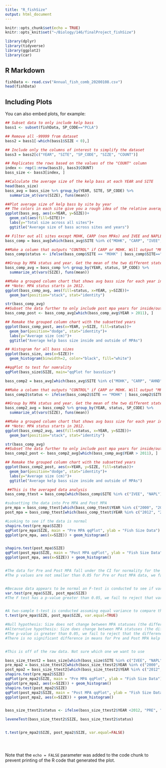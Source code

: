 ```yaml
---
title: "R_fishSize"
output: html_document
---
```


```r
knitr::opts_chunk$set(echo = TRUE)
knitr::opts_knit$set("~/Biology/146/finalProject_fishSize")

library(dplyr)
library(tidyverse)
library(ggplot2)
library(car)
```

## R Markdown

```r
fishData <- read.csv("Annual_fish_comb_20200108.csv")
head(fishData)
```

## Including Plots

You can also embed plots, for example:

```r
## Subset data to only include kelp bass
bass1 <- subset(fishData, SP_CODE=="PCLA")

## Remove all -99999 from dataset
bass2 = bass1[-which(bass1$SIZE < 0),]

## Include only the columns of interest to simplify the dataset
bass3 = bass2[c("YEAR", "SITE", "SP_CODE", "SIZE", "COUNT")]

## Replicates the rows based on the values of the "COUNT" column
index <- rep(1:nrow(bass3), bass3$COUNT)
bass_size <- bass3[index, ]

```


```r
##Calculate the average size of the kelp bass at each YEAR and SITE
head(bass_size)
bass_avg = bass_size %>% group_by(YEAR, SITE, SP_CODE) %>% 
  summarize_at(vars(SIZE), funs(mean))

##Plot average size of kelp bass by site by year 
## The colors in each site give you a rough idea of the relative average size between sites in a given year 
ggplot(bass_avg, aes(x=YEAR, y=SIZE))+
  geom_col(aes(fill=SITE))+
  labs(y="Total size across all sites")+
  ggtitle("Average size of bass across sites and years")

```
```r
## Filter out all sites except MOHK, CARP (non MPAs) and IVEE and NAPLES (MPAs)
bass_comp = bass_avg[which(bass_avg$SITE %in% c("MOHK", "CARP", "IVEE", "NAPL")),]

##Make a column that outputs "CONTROL" if CARP or MOHK. Will output "MPA" if IVEE or NAPL. 
bass_comp$status <- ifelse(bass_comp$SITE == "MOHK" | bass_comp$SITE=="CARP", "CONTROL", "MPA")

##Group by MPA status and year. Get the mean of the two different states, by year 
bass_comp_avg = bass_comp %>% group_by(YEAR, status, SP_CODE) %>% 
  summarize_at(vars(SIZE), funs(mean))

##Make a grouped column chart that shows avg bass size for each year inside and outside of MPAs 
## *Note: MPA status starts in 2012. 
ggplot(bass_comp_avg, aes(fill=status, x=YEAR, y=SIZE))+
  geom_bar(position="stack", stat="identity")

str(bass_comp_avg)
##Subset the data further to only include post mpa years for inside/outside 
bass_comp_post <- bass_comp_avg[which(bass_comp_avg$YEAR > 2011), ]

## Remake the grouped column chart with the subsetted years 
ggplot(bass_comp_post, aes(x=YEAR, y=SIZE, fill=status))+
  geom_bar(position="dodge", stat="identity")+
  labs(y="Average size (cm)")+
  ggtitle("Average kelp bass size inside and outside of MPAs")

```

```r
## Histogram for all bass sizes 
ggplot(bass_size, aes(x=SIZE))+
  geom_histogram(binwidth=2, color="black", fill="white")

##qqPlot to test for nomrality 
qqPlot(bass_size$SIZE, main="qqPlot for bassSize")

bass_comp2 = bass_avg[which(bass_avg$SITE %in% c("MOHK", "CARP", "AHND", "ABUR", "GOLB", "AQUE", "IVEE", "NAPL")),]

##Make a column that outputs "CONTROL" if CARP or MOHK. Will output "MPA" if IVEE or NAPL. 
bass_comp2$status <- ifelse(bass_comp2$SITE == "MOHK" | bass_comp2$SITE=="CARP" | bass_comp2$SITE=="AHND" | bass_comp2$SITE=="ABUR" | bass_comp2$SITE=="GOLB" | bass_comp2$SITE=="AQUE", "CONTROL", "MPA")

##Group by MPA status and year. Get the mean of the two different states, by year 
bass_comp2_avg = bass_comp2 %>% group_by(YEAR, status, SP_CODE) %>% 
  summarize_at(vars(SIZE), funs(mean))

##Make a grouped column chart that shows avg bass size for each year inside and outside of MPAs 
## *Note: MPA status starts in 2012. 
ggplot(bass_comp2_avg, aes(fill=status, x=YEAR, y=SIZE))+
  geom_bar(position="stack", stat="identity")

str(bass_comp_avg)
##Subset the data further to only include post mpa years for inside/outside 
bass_comp2_post <- bass_comp2_avg[which(bass_comp_avg$YEAR > 2011), ]

## Remake the grouped column chart with the subsetted years 
ggplot(bass_comp2_post, aes(x=YEAR, y=SIZE, fill=status))+
  geom_bar(position="dodge", stat="identity")+
  labs(y="Average size (cm)")+
  ggtitle("Average kelp bass size inside and outside of MPAs")


```

```r



 ##This is the averaged data analysis
bass_comp_ttest = bass_comp[which(bass_comp$SITE %in% c("IVEE", "NAPL")),]

#subsetting the data into Pre MPA and Post MPA
pre_mpa = bass_comp_ttest[which(bass_comp_ttest$YEAR %in% c("2000", "2001", "2002", "2003", "2004", "2005", "2006", "2007", "2008", "2009", "2010", "2011")),]
post_mpa = bass_comp_ttest[which(bass_comp_ttest$YEAR %in% c("2012", "2013", "2014", "2015", "2016", "2017", "2018", "2019")),]

#Looking to see if the data is normal
shapiro.test(pre_mpa$SIZE)
qqPlot(pre_mpa$SIZE, main = "Pre MPA qqPlot", ylab = "Fish Size Data")
ggplot(pre_mpa, aes(x=SIZE)) + geom_histogram()


shapiro.test(post_mpa$SIZE)
qqPlot(post_mpa$SIZE, main = "Post MPA qqPlot", ylab = "Fish Size Data")
ggplot(post_mpa, aes(x=SIZE)) + geom_histogram()


#The data for Pre and Post MPA fall under the CI for normality for the qqplots
#The p values are not smaller than 0.05 for Pre or Post MPA data, we fail to reject that data is normal


#Because data appears to be normal an F-test is conducted to see if variances are equal
var.test(pre_mpa$SIZE, post_mpa$SIZE)
#The F test has a p-value greater than 0.05, we fail to reject that variances are equal


#A two-sample t-test is conducted assuming equal variance to compare the difference in means
t.test(pre_mpa$SIZE, post_mpa$SIZE, var.equal=TRUE)

#Null hypothesis: Size does not change between MPA statuses (the difference in means is 0).
#Alternative hypothesis: Size does change between MPA statuses (the difference in means is not 0)
#The p-value is greater than 0.05, we fail to reject that the difference in means is 0
#There is no significant difference in means for Pre and Post MPA kelp bass sizes  


#This is off of the raw data. Not sure which one we want to use

bass_size_ttest2 = bass_size[which(bass_size$SITE %in% c("IVEE", "NAPL")),]
pre_mpa2 = bass_size_ttest2[which(bass_size_ttest2$YEAR %in% c("2000", "2001", "2002", "2003", "2004", "2005", "2006", "2007", "2008", "2009", "2010", "2011")),]
post_mpa2 = bass_size_ttest2[which(bass_size_ttest2$YEAR %in% c("2012", "2013", "2014", "2015", "2016", "2017", "2018", "2019")),]
shapiro.test(pre_mpa2$SIZE)
qqPlot(pre_mpa2$SIZE, main = "Pre MPA qqPlot", ylab = "Fish Size Data")
ggplot(pre_mpa2, aes(x=SIZE)) + geom_histogram()
shapiro.test(post_mpa2$SIZE)
qqPlot(post_mpa2$SIZE, main = "Post MPA qqPlot", ylab = "Fish Size Data")
ggplot(post_mpa2, aes(x=SIZE)) + geom_histogram()


bass_size_ttest2$status <- ifelse(bass_size_ttest2$YEAR <2012, "PRE", "POST")

leveneTest(bass_size_ttest2$SIZE, bass_size_ttest2$status)


t.test(pre_mpa2$SIZE, post_mpa2$SIZE, var.equal=FALSE)





```


Note that the `echo = FALSE` parameter was added to the code chunk to prevent printing of the R code that generated the plot.
